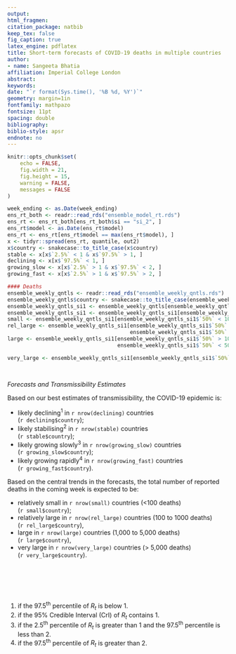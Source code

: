 ```yaml
---
output: 
html_fragmen:
citation_package: natbib
keep_tex: false
fig_caption: true
latex_engine: pdflatex
title: Short-term forecasts of COVID-19 deaths in multiple countries
author:
- name: Sangeeta Bhatia
affiliation: Imperial College London
abstract: 
keywords: 
date: "`r format(Sys.time(), '%B %d, %Y')`"
geometry: margin=1in
fontfamily: mathpazo
fontsize: 11pt
spacing: double
bibliography: 
biblio-style: apsr
endnote: no
---
```


```r
knitr::opts_chunk$set(
    echo = FALSE, 
    fig.width = 21, 
    fig.height = 15,
    warning = FALSE,
    messages = FALSE
)

```

```r
week_ending <- as.Date(week_ending)
ens_rt_both <- readr::read_rds("ensemble_model_rt.rds")
ens_rt <- ens_rt_both[ens_rt_both$si == "si_2", ]
ens_rt$model <- as.Date(ens_rt$model)
ens_rt <- ens_rt[ens_rt$model == max(ens_rt$model), ]
x <- tidyr::spread(ens_rt, quantile, out2)
x$country <- snakecase::to_title_case(x$country)
stable <- x[x$`2.5%` < 1 & x$`97.5%` > 1, ]
declining <- x[x$`97.5%` < 1, ]
growing_slow <- x[x$`2.5%` > 1 & x$`97.5%` < 2, ]
growing_fast <- x[x$`2.5%` > 1 & x$`97.5%` > 2, ]

#### Deaths
ensemble_weekly_qntls <- readr::read_rds("ensemble_weekly_qntls.rds")
ensemble_weekly_qntls$country <- snakecase::to_title_case(ensemble_weekly_qntls$country)
ensemble_weekly_qntls_si1 <- ensemble_weekly_qntls[ensemble_weekly_qntls$si == "si_2", ]
ensemble_weekly_qntls_si1 <- ensemble_weekly_qntls_si1[ensemble_weekly_qntls_si1$proj == week_ending, ]
small <- ensemble_weekly_qntls_si1[ensemble_weekly_qntls_si1$`50%` < 100, ]
rel_large <- ensemble_weekly_qntls_si1[ensemble_weekly_qntls_si1$`50%` > 100 &
                                       ensemble_weekly_qntls_si1$`50%` < 1000, ]
large <- ensemble_weekly_qntls_si1[ensemble_weekly_qntls_si1$`50%` > 1000 &
                                   ensemble_weekly_qntls_si1$`50%` < 5000, ]

very_large <- ensemble_weekly_qntls_si1[ensemble_weekly_qntls_si1$`50%` > 5000, ]

                                       
```


*Forecasts and Transmissibility Estimates*

Based on our best estimates of transmissibility, the COVID-19 epidemic
is:

-   likely declining^1^ in `r nrow(declining)`	 countries <br/> 
(`r declining$country`);
-	likely stabilising^2^  in `r nrow(stable)` countries <br/>
(`r stable$country`);
-	likely growing slowly^3^ in `r nrow(growing_slow)` countries <br/>
(`r growing_slow$country`);
-	likely growing rapidly^4^ in `r nrow(growing_fast)` countries <br/>
(`r growing_fast$country`).

Based on the central trends in the forecasts, the total number of
reported deaths in the coming week is expected to be:

-	relatively small in `r nrow(small)` countries (<100 deaths) <br/>
(`r small$country`);
-	relatively large in `r nrow(rel_large)` countries (100 to 1000 deaths) <br/>
(`r rel_large$country`),
-	large in `r nrow(large)` countries (1,000 to 5,000 deaths) <br/>
(`r large$country`),
-	very large in `r nrow(very_large)` countries (> 5,000 deaths) <br/>
(`r very_large$country`).



<br>
<br>
<br>
<br>

1. if the 97.5^th^ percentile of $R_t$ is below 1.
2. if the 95% Credible Interval (CrI) of $R_t$ contains 1.
3. if the 2.5^th^ percentile of $R_t$ is greater than 1 and the
97.5^th^ percentile is less than 2. 
4. if the 97.5^th^ percentile of $R_t$ is greater than 2.
